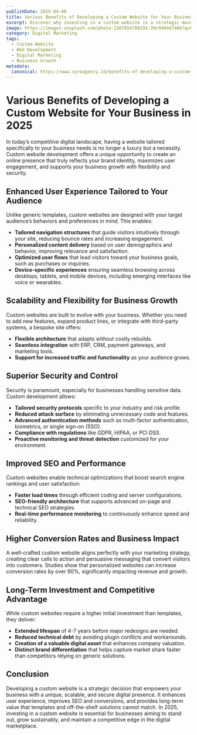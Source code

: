 ```yaml
---
publishDate: 2025-04-08
title: Various Benefits of Developing a Custom Website for Your Business in 2025
excerpt: Discover why investing in a custom website is a strategic move for businesses in 2025, offering enhanced user experience, scalability, security, and competitive advantage.
image: https://images.unsplash.com/photo-1587654780291-39c9404d746b?q=80&w=2940&auto=format&fit=crop&ixlib=rb-4.1.0&ixid=M3wxMjA3fDB8MHxwaG90by1wYWdlfHx8fGVufDB8fHx8fA%3D%3D
category: Digital Marketing
tags:
  - Custom Website
  - Web Development
  - Digital Marketing
  - Business Growth
metadata:
  canonical: https://www.vyreagency.id/benefits-of-developing-a-custom-website
---
```


# Various Benefits of Developing a Custom Website for Your Business in 2025

In today’s competitive digital landscape, having a website tailored specifically to your business needs is no longer a luxury but a necessity. Custom website development offers a unique opportunity to create an online presence that truly reflects your brand identity, maximizes user engagement, and supports your business growth with flexibility and security.

## Enhanced User Experience Tailored to Your Audience

Unlike generic templates, custom websites are designed with your target audience’s behaviors and preferences in mind. This enables:

- **Tailored navigation structures** that guide visitors intuitively through your site, reducing bounce rates and increasing engagement.
- **Personalized content delivery** based on user demographics and behavior, improving relevance and satisfaction.
- **Optimized user flows** that lead visitors toward your business goals, such as purchases or inquiries.
- **Device-specific experiences** ensuring seamless browsing across desktops, tablets, and mobile devices, including emerging interfaces like voice or wearables.

## Scalability and Flexibility for Business Growth

Custom websites are built to evolve with your business. Whether you need to add new features, expand product lines, or integrate with third-party systems, a bespoke site offers:

- **Flexible architecture** that adapts without costly rebuilds.
- **Seamless integration** with ERP, CRM, payment gateways, and marketing tools.
- **Support for increased traffic and functionality** as your audience grows.

## Superior Security and Control

Security is paramount, especially for businesses handling sensitive data. Custom development allows:

- **Tailored security protocols** specific to your industry and risk profile.
- **Reduced attack surface** by eliminating unnecessary code and features.
- **Advanced authentication methods** such as multi-factor authentication, biometrics, or single sign-on (SSO).
- **Compliance with regulations** like GDPR, HIPAA, or PCI DSS.
- **Proactive monitoring and threat detection** customized for your environment.

## Improved SEO and Performance

Custom websites enable technical optimizations that boost search engine rankings and user satisfaction:

- **Faster load times** through efficient coding and server configurations.
- **SEO-friendly architecture** that supports advanced on-page and technical SEO strategies.
- **Real-time performance monitoring** to continuously enhance speed and reliability.

## Higher Conversion Rates and Business Impact

A well-crafted custom website aligns perfectly with your marketing strategy, creating clear calls to action and persuasive messaging that convert visitors into customers. Studies show that personalized websites can increase conversion rates by over 90%, significantly impacting revenue and growth.

## Long-Term Investment and Competitive Advantage

While custom websites require a higher initial investment than templates, they deliver:

- **Extended lifespan** of 4-7 years before major redesigns are needed.
- **Reduced technical debt** by avoiding plugin conflicts and workarounds.
- **Creation of a valuable digital asset** that enhances company valuation.
- **Distinct brand differentiation** that helps capture market share faster than competitors relying on generic solutions.

## Conclusion

Developing a custom website is a strategic decision that empowers your business with a unique, scalable, and secure digital presence. It enhances user experience, improves SEO and conversions, and provides long-term value that templates and off-the-shelf solutions cannot match. In 2025, investing in a custom website is essential for businesses aiming to stand out, grow sustainably, and maintain a competitive edge in the digital marketplace.

